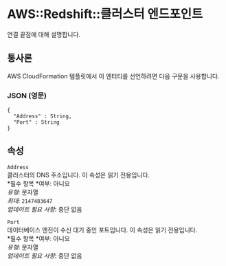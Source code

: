 # AWS::Redshift::클러스터 엔드포인트

연결 끝점에 대해 설명합니다.

## 통사론

AWS CloudFormation 템플릿에서 이 엔터티를 선언하려면 다음 구문을 사용합니다.

### JSON (영문)

```
{
  "Address" : String,
  "Port" : String
}
```

## 속성

`Address`  
클러스터의 DNS 주소입니다. 이 속성은 읽기 전용입니다.  
*필수 항목 *여부: 아니요  
_유형_: 문자열  
_최대_: `2147483647`  
_업데이트 필요 사항_: 중단 없음

`Port`  
데이터베이스 엔진이 수신 대기 중인 포트입니다. 이 속성은 읽기 전용입니다.  
*필수 항목 *여부: 아니요  
_유형_: 문자열  
_업데이트 필요 사항_: 중단 없음
